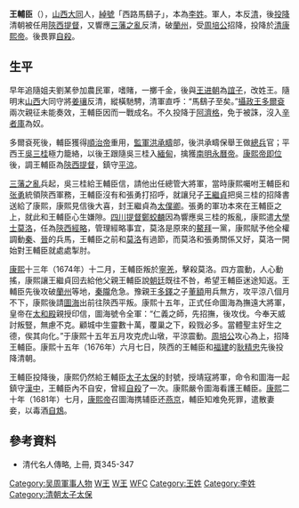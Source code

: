{{Other uses}}
{{Unreferenced|time=2021-06-27T12:26:28+00:00}}
'''王輔臣'''（{{bd|？||1681年||catIdx=W王}}），[[山西|山西]][[大同市|大同]]人，[[綽號|綽號]]「西路馬鷂子」，本為[[李姓|李姓]]。軍人，本反[[清|清]]，後[[投降|投降]]清朝被任用[[陝西提督|陝西提督]]，又響應[[三藩之亂|三藩之亂]]反清，破[[蘭州|蘭州]]，受[[周培公|周培公]]招降，投降於[[清|清]][[康熙帝|康熙帝]]。後畏罪[[自殺|自殺]]。

==生平==
早年追隨姐夫劉某參加農民軍，嗜賭，一擲千金，後與[[王进朝|王进朝]]為[[誼子|誼子]]，改姓王。隨明末[[山西|山西]]大同守將[[姜瓖|姜瓖]]反清，縱橫馳騁，清軍直呼：“馬鷂子至矣。”[[攝政王|攝政王]][[多爾袞|多爾袞]]兩次親征未能奏效，王輔臣因而一戰成名。不久投降于[[阿濟格|阿濟格]]，免于被誅，沒入[[辛者庫|辛者庫]]為奴。

多爾袞死後，輔臣獲得[[順治帝|順治帝]]重用，[[監軍|監軍]][[洪承疇|洪承疇]]部，後洪承疇保舉王做[[總兵|總兵]]官；平西王[[吳三桂|吳三桂]]極力籠絡，以後王跟隨吳三桂入[[緬甸|緬甸]]，擒獲[[南明|南明]][[永曆帝|永曆帝]]。[[康熙帝|康熙帝]][[即位|即位]]後，調王輔臣為[[陝西|陝西]][[提督|提督]]，鎮守[[平涼|平涼]]。

[[三藩之亂|三藩之亂]]兵起，吳三桂給王輔臣信，請他出任總管大將軍，當時康熙囑咐王輔臣和[[張勇_(襄壯)|张勇]]統領陝西軍務，王輔臣沒有和張勇打招呼，就讓兒子[[王繼貞|王繼貞]]把吳三桂的招降書送給了康熙，康熙見信後大喜，封王繼貞為[[太僕卿|太僕卿]]。張勇的軍功本來在王輔臣之上，就此和王輔臣心生嫌隙。[[四川|四川]][[提督|提督]][[鄭蛟麟|鄭蛟麟]]因為響應吳三桂的叛亂，康熙遣[[大學士|大學士]][[莫洛_(政治人物)|莫洛]]，任為[[陝西|陝西]][[經略|經略]]，管理經略事宜，莫洛是原來的[[鰲拜|鰲拜]]一黨，康熙賦予他全權調動[[秦|秦]]、[[晉|晉]]的兵馬，王輔臣之前和[[莫洛_(政治人物)|莫洛]]有過節，而莫洛和張勇關係又好，莫洛一開始對王輔臣就處處掣肘。

[[康熙|康熙]]十三年（1674年）十二月，王輔臣叛於[[寧羌|寧羌]]，擊殺莫洛。四方震動，人心動搖，康熙讓王繼貞回去給他父親王輔臣說[[朝廷|朝廷]]既往不咎，希望王輔臣迷途知返。王輔臣先後攻破[[蘭州|蘭州]]等地，[[秦|秦]][[隴|隴]]危急。豫親王[[多鐸|多鐸]]之子[[董額|董額]]用兵無方，攻平涼八個月不下，康熙後請[[圖海|圖海]]出前往陝西平叛。康熙十五年，正式任命圖海為撫遠大將軍，皇帝在[[太和殿|太和殿]]親授印信，圖海號令全軍：“仁義之師，先招撫，後攻伐。今奉天威討叛豎，無慮不克。顧城中生靈數十萬，覆巢之下，殺戮必多。當體聖主好生之德，俟其向化。”于康熙十五年五月攻克虎山墩，平涼震動。[[周培公|周培公]]攻心為上，招降王輔臣。康熙十五年（1676年）六月七日，陝西的王輔臣和[[福建|福建]]的[[耿精忠|耿精忠]]先後投降清朝。

王輔臣投降後，康熙仍然給王輔臣[[太子太保|太子太保]]的封號，授靖寇將軍，命令和圖海一起鎮守[[漢中|漢中]]，王輔臣內不自安，曾經[[自殺|自殺]]了一次。康熙嚴令圖海看護王輔臣。[[康熙|康熙]]二十年（1681年）七月，[[康熙帝|康熙帝]]召圖海携辅臣还[[燕京|燕京]]，輔臣知难免死罪，遣散妻妾，以毒酒[[自鴆|自鴆]]。

== 參考資料 ==
{{Reflist}}
*清代名人傳略, 上冊, 頁345-347

{{吴周}}

[[Category:吴周軍事人物|Category:吴周軍事人物]]
[[Category:大同人|W王]]
[[Category:清朝陝西提督|W王]]
[[Category:清朝自殺人物|WFC]]
[[Category:王姓|Category:王姓]]
[[Category:李姓|Category:李姓]]
[[Category:清朝太子太保|Category:清朝太子太保]]